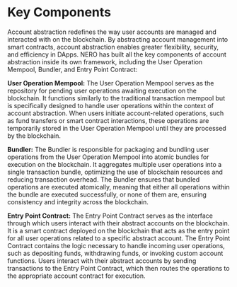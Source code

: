 
# Key Components

Account abstraction redefines the way user accounts are managed and interacted with on the blockchain. By abstracting account management into smart contracts, account abstraction enables greater flexibility, security, and efficiency in DApps. NERO has built all the key components of account abstraction inside its own framework, including the User Operation Mempool, Bundler, and Entry Point Contract:

**User Operation Mempool:** The User Operation Mempool serves as the repository for pending user operations awaiting execution on the blockchain. It functions similarly to the traditional transaction mempool but is specifically designed to handle user operations within the context of account abstraction. When users initiate account-related operations, such as fund transfers or smart contract interactions, these operations are temporarily stored in the User Operation Mempool until they are processed by the blockchain.

**Bundler:** The Bundler is responsible for packaging and bundling user operations from the User Operation Mempool into atomic bundles for execution on the blockchain. It aggregates multiple user operations into a single transaction bundle, optimizing the use of blockchain resources and reducing transaction overhead. The Bundler ensures that bundled operations are executed atomically, meaning that either all operations within the bundle are executed successfully, or none of them are, ensuring consistency and integrity across the blockchain.

**Entry Point Contract:** The Entry Point Contract serves as the interface through which users interact with their abstract accounts on the blockchain. It is a smart contract deployed on the blockchain that acts as the entry point for all user operations related to a specific abstract account. The Entry Point Contract contains the logic necessary to handle incoming user operations, such as depositing funds, withdrawing funds, or invoking custom account functions. Users interact with their abstract accounts by sending transactions to the Entry Point Contract, which then routes the operations to the appropriate account contract for execution.

<PageFeedback path="/en/core-concepts/native-account-abstraction/keyComponents" />
